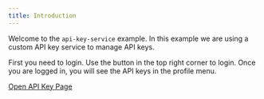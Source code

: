 ```yaml
---
title: Introduction
---
```


Welcome to the `api-key-service` example. In this example we are using a custom
API key service to manage API keys.

First you need to login. Use the button in the top right corner to login. Once
you are logged in, you will see the API keys in the profile menu.

[Open API Key Page](/settings/api-keys)

